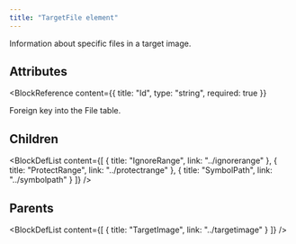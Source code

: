 ```yaml
---
title: "TargetFile element"
---
```



Information about specific files in a target image.


## Attributes

<BlockWrapper>

  <BlockReference
    content={{
      title: "Id",
      type: "string",
      required: true
    }}
  >
  Foreign key into the File table.
  </BlockReference>

</BlockWrapper>

## Children

<BlockDefList content={[
    {
      title: "IgnoreRange",
      link: "../ignorerange"
    },
    {
      title: "ProtectRange",
      link: "../protectrange"
    },
    {
      title: "SymbolPath",
      link: "../symbolpath"
    }
  ]}
/>

## Parents

<BlockDefList content={[
    {
      title: "TargetImage",
      link: "../targetimage"
    }
  ]}
/>